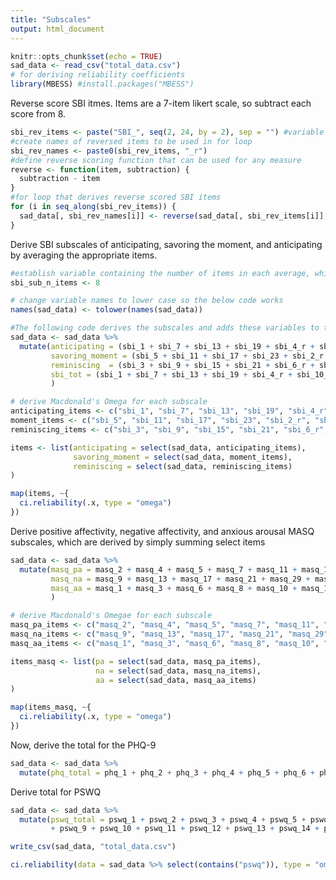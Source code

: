 ```yaml
---
title: "Subscales"
output: html_document
---
```


```r
knitr::opts_chunk$set(echo = TRUE)
sad_data <- read_csv("total_data.csv")
# for deriving reliability coefficients
library(MBESS) #install.packages("MBESS")
```

Reverse score SBI itmes. Items are a 7-item likert scale, so subtract each score from 8.

```r
sbi_rev_items <- paste("SBI_", seq(2, 24, by = 2), sep = "") #variable containing SBI items to be reversed, which is every other item from 2 to 24
#create names of reversed items to be used in for loop
sbi_rev_names <- paste0(sbi_rev_items, "_r")
#define reverse scoring function that can be used for any measure
reverse <- function(item, subtraction) {
  subtraction - item
} 
#for loop that derives reverse scored SBI items
for (i in seq_along(sbi_rev_items)) {
  sad_data[, sbi_rev_names[i]] <- reverse(sad_data[, sbi_rev_items[i]], 8)
}
```

Derive SBI subscales of anticipating, savoring the moment, and anticipating by averaging the appropriate items.

```r
#establish variable containing the number of items in each average, which is 8.
sbi_sub_n_items <- 8

# change variable names to lower case so the below code works
names(sad_data) <- tolower(names(sad_data))

#The following code derives the subscales and adds these variables to the per dataset. Subscales are derived by averaging select items.
sad_data <- sad_data %>%
  mutate(anticipating = (sbi_1 + sbi_7 + sbi_13 + sbi_19 + sbi_4_r + sbi_10_r + sbi_16_r + sbi_22_r),
         savoring_moment = (sbi_5 + sbi_11 + sbi_17 + sbi_23 + sbi_2_r + sbi_8_r + sbi_14_r + sbi_20_r),
         reminiscing  = (sbi_3 + sbi_9 + sbi_15 + sbi_21 + sbi_6_r + sbi_12_r + sbi_18_r + sbi_24_r),
         sbi_tot = (sbi_1 + sbi_7 + sbi_13 + sbi_19 + sbi_4_r + sbi_10_r + sbi_16_r + sbi_22_r + sbi_5 + sbi_11 + sbi_17 + sbi_23 + sbi_2_r + sbi_8_r + sbi_14_r + sbi_20_r + sbi_3 + sbi_9 + sbi_15 + sbi_21 + sbi_6_r + sbi_12_r + sbi_18_r + sbi_24_r) 
         )

# derive Macdonald's Omega for each subscale
anticipating_items <- c("sbi_1", "sbi_7", "sbi_13", "sbi_19", "sbi_4_r", "sbi_10_r", "sbi_16_r", "sbi_22_r")
moment_items <- c("sbi_5", "sbi_11", "sbi_17", "sbi_23", "sbi_2_r", "sbi_8_r", "sbi_14_r", "sbi_20_r")
reminiscing_items <- c("sbi_3", "sbi_9", "sbi_15", "sbi_21", "sbi_6_r", "sbi_12_r", "sbi_18_r", "sbi_24_r")

items <- list(anticipating = select(sad_data, anticipating_items), 
              savoring_moment = select(sad_data, moment_items), 
              reminiscing = select(sad_data, reminiscing_items)
)

map(items, ~{
  ci.reliability(.x, type = "omega")
})
```

Derive positive affectivity, negative affectivity, and anxious arousal MASQ subscales, which are derived by simply summing select items

```r
sad_data <- sad_data %>%
  mutate(masq_pa = masq_2 + masq_4 + masq_5 + masq_7 + masq_11 + masq_14 + masq_19 + masq_23 + masq_26 + masq_28 + masq_32 + masq_34 + masq_36 + masq_37,
         masq_na = masq_9 + masq_13 + masq_17 + masq_21 + masq_29 + masq_30 + masq_35 + masq_38,
         masq_aa = masq_1 + masq_3 + masq_6 + masq_8 + masq_10 + masq_12 + masq_15 + masq_16 + masq_18 + masq_20 + masq_22 + masq_24 + masq_25 + masq_27 + masq_31 + masq_33 + masq_39
         )

# derive Macdonald's Omegae for each subscale
masq_pa_items <- c("masq_2", "masq_4", "masq_5", "masq_7", "masq_11", "masq_14", "masq_19", "masq_23", "masq_26", "masq_28", "masq_32", "masq_34", "masq_36", "masq_37")
masq_na_items <- c("masq_9", "masq_13", "masq_17", "masq_21", "masq_29", "masq_30", "masq_35", "masq_38")
masq_aa_items <- c("masq_1", "masq_3", "masq_6", "masq_8", "masq_10", "masq_12", "masq_15", "masq_16", "masq_18", "masq_20", "masq_22", "masq_24", "masq_25", "masq_27", "masq_31", "masq_33", "masq_39")

items_masq <- list(pa = select(sad_data, masq_pa_items),
                   na = select(sad_data, masq_na_items),
                   aa = select(sad_data, masq_aa_items)
)

map(items_masq, ~{
  ci.reliability(.x, type = "omega")
})
```

Now, derive the total for the PHQ-9

```r
sad_data <- sad_data %>%
  mutate(phq_total = phq_1 + phq_2 + phq_3 + phq_4 + phq_5 + phq_6 + phq_7 + phq_8 + phq_9)
```

Derive total for PSWQ

```r
sad_data <- sad_data %>%
  mutate(pswq_total = pswq_1 + pswq_2 + pswq_3 + pswq_4 + pswq_5 + pswq_6 + pswq_7 + pswq_8
         + pswq_9 + pswq_10 + pswq_11 + pswq_12 + pswq_13 + pswq_14 + pswq_15 + pswq_16)
```

```r
write_csv(sad_data, "total_data.csv")
```

```r

ci.reliability(data = sad_data %>% select(contains("pswq")), type = "omega")
```

